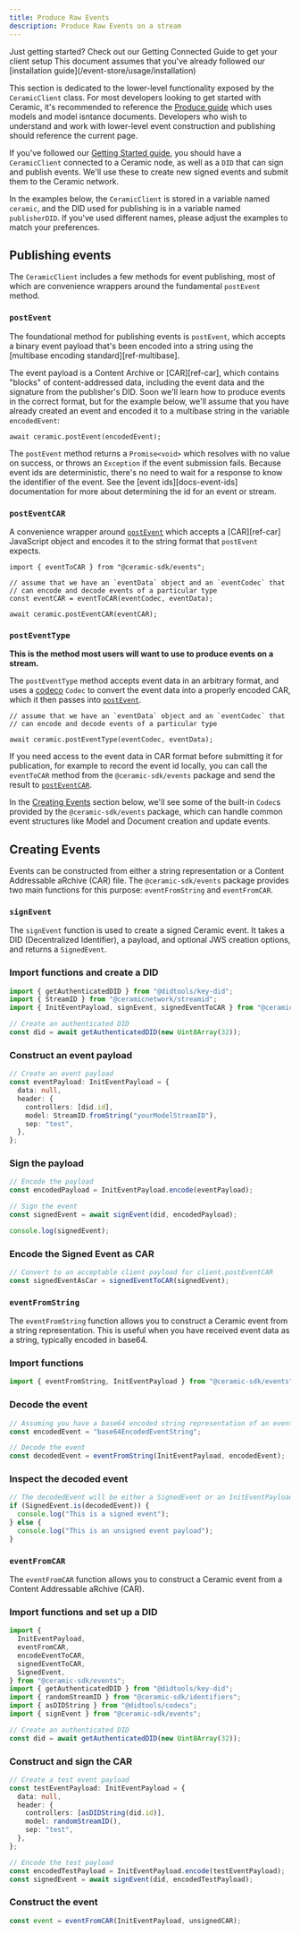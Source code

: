 ```yaml
---
title: Produce Raw Events
description: Produce Raw Events on a stream
---
```


<Callout>
  Just getting started? Check out our Getting Connected Guide to get your client setup This document
  assumes that you've already followed our [installation guide](/event-store/usage/installation)
</Callout>

This section is dedicated to the lower-level functionality exposed by the `CeramicClient` class. For
most developers looking to get started with Ceramic, it's recommended to reference the
[Produce guide](/event-store/usage/produce) which uses models and model isntance documents.
Developers who wish to understand and work with lower-level event construction and publishing should
reference the current page.

If you've followed our [Getting Started guide](/event-store/usage/installation), you should have a
`CeramicClient` connected to a Ceramic node, as well as a `DID` that can sign and publish events.
We'll use these to create new signed events and submit them to the Ceramic network.

In the examples below, the `CeramicClient` is stored in a variable named `ceramic`, and the DID used
for publishing is in a variable named `publisherDID`. If you've used different names, please adjust
the examples to match your preferences.

## Publishing events

The `CeramicClient` includes a few methods for event publishing, most of which are convenience
wrappers around the fundamental `postEvent` method.

### `postEvent`

The foundational method for publishing events is `postEvent`, which accepts a binary event payload
that's been encoded into a string using the [multibase encoding standard][ref-multibase].

The event payload is a Content Archive or [CAR][ref-car], which contains "blocks" of
content-addressed data, including the event data and the signature from the publisher's DID. Soon
we'll learn how to produce events in the correct format, but for the example below, we'll assume
that you have already created an event and encoded it to a multibase string in the variable
`encodedEvent`:

```tsx
await ceramic.postEvent(encodedEvent);
```

The `postEvent` method returns a `Promise<void>` which resolves with no value on success, or throws
an `Exception` if the event submission fails. Because event ids are deterministic, there's no need
to wait for a response to know the identifier of the event. See the [event ids][docs-event-ids]
documentation for more about determining the id for an event or stream.

### `postEventCAR`

A convenience wrapper around [`postEvent`](#postevent) which accepts a [CAR][ref-car] JavaScript
object and encodes it to the string format that `postEvent` expects.

```tsx
import { eventToCAR } from "@ceramic-sdk/events";

// assume that we have an `eventData` object and an `eventCodec` that
// can encode and decode events of a particular type
const eventCAR = eventToCAR(eventCodec, eventData);

await ceramic.postEventCAR(eventCAR);
```

### `postEventType`

**This is the method most users will want to use to produce events on a stream.**

The `postEventType` method accepts event data in an arbitrary format, and uses a
[codeco](https://github.com/ceramicnetwork/codeco) `Codec` to convert the event data into a properly
encoded CAR, which it then passes into [`postEvent`](#postevent).

```tsx
// assume that we have an `eventData` object and an `eventCodec` that
// can encode and decode events of a particular type

await ceramic.postEventType(eventCodec, eventData);
```

If you need access to the event data in CAR format before submitting it for publication, for example
to record the event id locally, you can call the `eventToCAR` method from the `@ceramic-sdk/events`
package and send the result to [`postEventCAR`](#posteventcar).

In the [Creating Events](#creating-events) section below, we'll see some of the built-in `Codec`s
provided by the `@ceramic-sdk/events` package, which can handle common event structures like Model
and Document creation and update events.

## Creating Events

Events can be constructed from either a string representation or a Content Addressable aRchive (CAR)
file. The `@ceramic-sdk/events` package provides two main functions for this purpose:
`eventFromString` and `eventFromCAR`.

### `signEvent`

The `signEvent` function is used to create a signed Ceramic event. It takes a DID (Decentralized
Identifier), a payload, and optional JWS creation options, and returns a `SignedEvent`.

<Steps>

<Step>

### Import functions and create a DID

```typescript
import { getAuthenticatedDID } from "@didtools/key-did";
import { StreamID } from "@ceramicnetwork/streamid";
import { InitEventPayload, signEvent, signedEventToCAR } from "@ceramic-sdk/events";

// Create an authenticated DID
const did = await getAuthenticatedDID(new Uint8Array(32));
```

### Construct an event payload

```typescript
// Create an event payload
const eventPayload: InitEventPayload = {
  data: null,
  header: {
    controllers: [did.id],
    model: StreamID.fromString("yourModelStreamID"),
    sep: "test",
  },
};
```

</Step>

<Step>

### Sign the payload

```typescript
// Encode the payload
const encodedPayload = InitEventPayload.encode(eventPayload);

// Sign the event
const signedEvent = await signEvent(did, encodedPayload);

console.log(signedEvent);
```

### Encode the Signed Event as CAR

```typescript
// Convert to an acceptable client payload for client.postEventCAR
const signedEventAsCar = signedEventToCAR(signedEvent);
```

</Step>

</Steps>

### `eventFromString`

The `eventFromString` function allows you to construct a Ceramic event from a string representation.
This is useful when you have received event data as a string, typically encoded in base64.

<Steps>

<Step>

### Import functions

```typescript
import { eventFromString, InitEventPayload } from "@ceramic-sdk/events";
```

</Step>

<Step>

### Decode the event

```typescript
// Assuming you have a base64 encoded string representation of an event
const encodedEvent = "base64EncodedEventString";

// Decode the event
const decodedEvent = eventFromString(InitEventPayload, encodedEvent);
```

### Inspect the decoded event

```typescript
// The decodedEvent will be either a SignedEvent or an InitEventPayload
if (SignedEvent.is(decodedEvent)) {
  console.log("This is a signed event");
} else {
  console.log("This is an unsigned event payload");
}
```

</Step>

</Steps>

### `eventFromCAR`

The `eventFromCAR` function allows you to construct a Ceramic event from a Content Addressable
aRchive (CAR).

<Steps>

<Step>

### Import functions and set up a DID

```typescript
import {
  InitEventPayload,
  eventFromCAR,
  encodeEventToCAR,
  signedEventToCAR,
  SignedEvent,
} from "@ceramic-sdk/events";
import { getAuthenticatedDID } from "@didtools/key-did";
import { randomStreamID } from "@ceramic-sdk/identifiers";
import { asDIDString } from "@didtools/codecs";
import { signEvent } from "@ceramic-sdk/events";

// Create an authenticated DID
const did = await getAuthenticatedDID(new Uint8Array(32));
```

### Construct and sign the CAR

```typescript
// Create a test event payload
const testEventPayload: InitEventPayload = {
  data: null,
  header: {
    controllers: [asDIDString(did.id)],
    model: randomStreamID(),
    sep: "test",
  },
};

// Encode the test payload
const encodedTestPayload = InitEventPayload.encode(testEventPayload);
const signedEvent = await signEvent(did, encodedTestPayload);
```

### Construct the event

```typescript
const event = eventFromCAR(InitEventPayload, unsignedCAR);
```

</Step>

</Steps>
